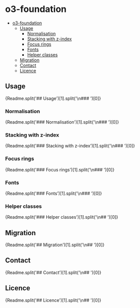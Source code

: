 
<Meta title="Whitelabel/o3-foundation/Readme" />

# o3-foundation

- [o3-foundation](#o3-foundation)
  - [Usage](#usage)
    - [Normalisation](#normalisation)
    - [Stacking with z-index](#stacking-with-z-index)
    - [Focus rings](#focus-rings)
    - [Fonts](#fonts)
    - [Helper classes](#helper-classes)
  - [Migration](#migration)
  - [Contact](#contact)
  - [Licence](#licence)

## Usage

<Markdown>{Readme.split('## Usage')[1].split('\n### ')[0]}</Markdown>
### Normalisation
<Markdown>{Readme.split('### Normalisation')[1].split('\n### ')[0]}</Markdown>

### Stacking with z-index

<Markdown>
	{Readme.split('### Stacking with z-index')[1].split('\n### ')[0]}
</Markdown>

### Focus rings

<Markdown>{Readme.split('### Focus rings')[1].split('\n### ')[0]}</Markdown>

### Fonts

<Markdown>{Readme.split('### Fonts')[1].split('\n### ')[0]}</Markdown>
### Helper classes
<Markdown>{Readme.split('### Helper classes')[1].split('\n## ')[0]}</Markdown>
## Migration
<Markdown>{Readme.split('## Migration')[1].split('\n## ')[0]}</Markdown>
## Contact
<Markdown>{Readme.split('## Contact')[1].split('\n## ')[0]}</Markdown>
## Licence
<Markdown>{Readme.split('## Licence')[1].split('\n## ')[0]}</Markdown>
